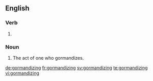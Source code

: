 ==English==

===Verb===
{{head|en|present participle}}

# {{present participle of|gormandize|lang=en|nocat=1}}

===Noun===
{{en-noun}}

# The act of one who gormandizes.

[[de:gormandizing]]
[[fr:gormandizing]]
[[sv:gormandizing]]
[[te:gormandizing]]
[[vi:gormandizing]]
